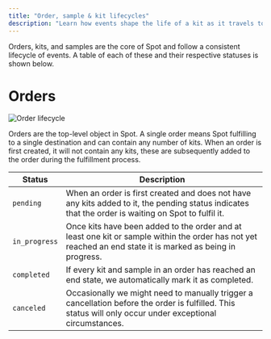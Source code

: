 ```yaml
---
title: "Order, sample & kit lifecycles"
description: "Learn how events shape the life of a kit as it travels to the customer and then to the lab to be processed."
---
```


Orders, kits, and samples are the core of Spot and follow a consistent lifecycle of events. A table of each of these
and their respective statuses is shown below.

# Orders

![Order lifecycle](/img/order-lifecycle.png)

Orders are the top-level object in Spot. A single order means Spot fulfilling to a single destination and can contain
any number of kits. When an order is first created, it will not contain any kits, these are subsequently added to the
order during the fulfillment process.

| Status | Description |
|--------|-------------|
| `pending` | When an order is first created and does not have any kits added to it, the pending status indicates that the order is waiting on Spot to fulfil it. |
| `in_progress` | Once kits have been added to the order and at least one kit or sample within the order has not yet reached an end state it is marked as being in progress. |
| `completed` | If every kit and sample in an order has reached an end state, we automatically mark it as completed. |
| `canceled` | Occasionally we might need to manually trigger a cancellation before the order is fulfilled. This status will only occur under exceptional circumstances.|

